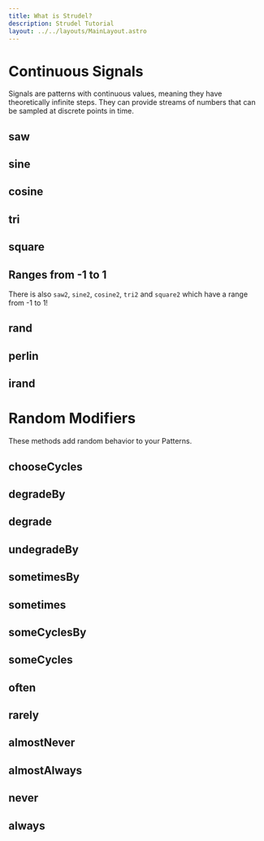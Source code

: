 ```yaml
---
title: What is Strudel?
description: Strudel Tutorial
layout: ../../layouts/MainLayout.astro
---
```



# Continuous Signals

Signals are patterns with continuous values, meaning they have theoretically infinite steps.
They can provide streams of numbers that can be sampled at discrete points in time.

## saw

<JsDoc client:idle name="saw" h={0} />

## sine

<JsDoc client:idle name="sine" h={0} />

## cosine

<JsDoc client:idle name="cosine" h={0} />

## tri

<JsDoc client:idle name="tri" h={0} />

## square

<JsDoc client:idle name="square" h={0} />

## Ranges from -1 to 1

There is also `saw2`, `sine2`, `cosine2`, `tri2` and `square2` which have a range from -1 to 1!

## rand

<JsDoc client:idle name="rand" h={0} />

## perlin

<JsDoc client:idle name="perlin" h={0} />

## irand

<JsDoc client:idle name="irand" h={0} />

# Random Modifiers

These methods add random behavior to your Patterns.

## chooseCycles

<JsDoc client:idle name="chooseCycles" h={0} />

## degradeBy

<JsDoc client:idle name="Pattern.degradeBy" h={0} />

## degrade

<JsDoc client:idle name="Pattern.degrade" h={0} />

## undegradeBy

<JsDoc client:idle name="Pattern.undegradeBy" h={0} />

## sometimesBy

<JsDoc client:idle name="Pattern.sometimesBy" h={0} />

## sometimes

<JsDoc client:idle name="Pattern.sometimes" h={0} />

## someCyclesBy

<JsDoc client:idle name="Pattern.someCyclesBy" h={0} />

## someCycles

<JsDoc client:idle name="Pattern.someCycles" h={0} />

## often

<JsDoc client:idle name="Pattern.often" h={0} />

## rarely

<JsDoc client:idle name="Pattern.rarely" h={0} />

## almostNever

<JsDoc client:idle name="Pattern.almostNever" h={0} />

## almostAlways

<JsDoc client:idle name="Pattern.almostAlways" h={0} />

## never

<JsDoc client:idle name="Pattern.never" h={0} />

## always

<JsDoc client:idle name="Pattern.always" h={0} />
